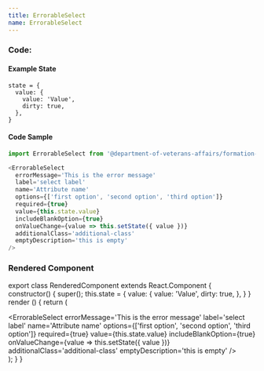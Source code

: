 ```yaml
---
title: ErrorableSelect
name: ErrorableSelect
---
```



### Code:

#### Example State
```
state = {
  value: {
    value: 'Value',
    dirty: true,
  },
}
```

#### Code Sample
```javascript
import ErrorableSelect from '@department-of-veterans-affairs/formation-react/ErrorableSelect'

<ErrorableSelect
  errorMessage='This is the error message'
  label='select label'
  name='Attribute name'
  options={['first option', 'second option', 'third option']}
  required={true}
  value={this.state.value}
  includeBlankOption={true}
  onValueChange={value => this.setState({ value })}
  additionalClass='additional-class'
  emptyDescription='this is empty'
/>
```

### Rendered Component

export class RenderedComponent extends React.Component {
  constructor() {
    super();
    this.state = {
      value: {
        value: 'Value',
        dirty: true,
      },
    }
  }
  render () {
    return (
      <div className="site-c-reactcomp__rendered">
        <ErrorableSelect
          errorMessage='This is the error message'
          label='select label'
          name='Attribute name'
          options={['first option', 'second option', 'third option']}
          required={true}
          value={this.state.value}
          includeBlankOption={true}
          onValueChange={value => this.setState({ value })}
          additionalClass='additional-class'
          emptyDescription='this is empty'
        />
      </div>
    );
  }
}

<RenderedComponent />
